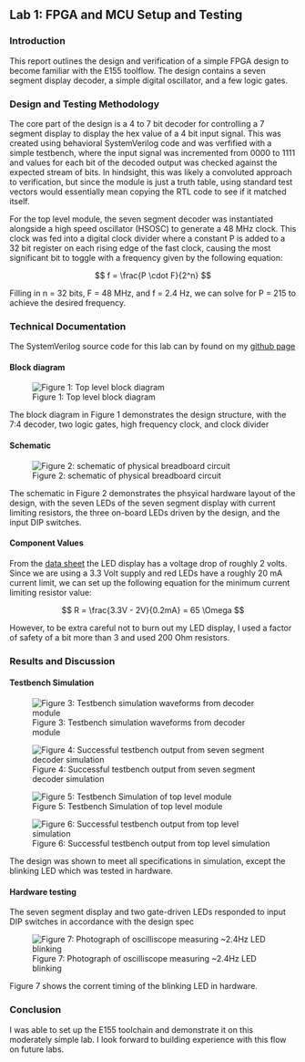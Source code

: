 ## Lab 1: FPGA and MCU Setup and Testing

### Introduction
This report outlines the design and verification of a simple FPGA design to become familiar with the E155 toolflow.
The design contains a seven segment display decoder, a simple digital oscillator, and a few logic gates. 

### Design and Testing Methodology
The core part of the design is a 4 to 7 bit decoder for controlling a 7 segment display to display the hex value
of a 4 bit input signal. This was created using behavioral SystemVerilog code and was verfified with a simple
testbench, where the input signal was incremented from 0000 to 1111 and values for each bit of 
the decoded output was checked against the expected stream of bits. In hindsight, this was likely a convoluted 
approach to verification, but since the module is just a truth table, using standard test vectors would essentially
mean copying the RTL code to see if it matched itself. 

For the top level module, the seven segment decoder was instantiated alongside a high speed oscillator (HSOSC) to 
generate a 48 MHz clock. This clock was fed into a digital clock divider where a constant P is added to a 32 bit
register on each rising edge of the fast clock, causing the most significant bit to toggle with a frequency 
given by the following equation:

$$
f = \frac{P \cdot F}{2^n} 
$$

Filling in n = 32 bits, F = 48 MHz, and f = 2.4 Hz, we can solve for P = 215 to achieve the desired frequency. 

### Technical Documentation

The SystemVerilog source code for this lab can by found on my [github page](https://www.github.com/coreyqh/hmc-e155-lab1)

#### Block diagram

![Figure 1: Top level block diagram](images/blockdiagram.jpg)

The block diagram in Figure 1 demonstrates the design structure, with the 7:4 decoder, two logic gates, high
frequency clock, and clock divider

#### Schematic

![Figure 2: schematic of physical breadboard circuit](images/schematic.jpg)

The schematic in Figure 2 demonstrates the phsyical hardware layout of the design, with the seven LEDs of the 
seven segment display with current limiting resistors, the three on-board LEDs driven by the design, and the 
input DIP switches. 

#### Component Values
From the [data sheet](https://docs.broadcom.com/doc/AV02-1363EN) the LED display has a voltage drop of roughly 2
volts. Since we are using a 3.3 Volt supply and red LEDs have a roughly 20 mA current limit, we can set up the
following equation for the minimum current limiting resistor value:

$$
R = \frac{3.3V - 2V}{0.2mA} = 65 \Omega
$$

However, to be extra careful not to burn out my LED display, I used a factor of safety of a bit more than 3 and
used 200 Ohm resistors. 

### Results and Discussion

#### Testbench Simulation
![Figure 3: Testbench simulation waveforms from decoder module](images/seven_seg_wave.png)

![Figure 4: Successful testbench output from seven segment decoder simulation](images/seven_seg_term.png)

![Figure 5: Testbench Simulation of top level module](images/top_wave.png)

![Figure 6: Successful testbench output from top level simulation](images/top_term.png)

The design was shown to meet all specifications in simulation, except the blinking LED which was tested in hardware.

#### Hardware testing

The seven segment display and two gate-driven LEDs responded to input DIP switches in accordance with the design spec

![Figure 7: Photograph of oscilliscope measuring ~2.4Hz LED blinking](images/scope_pic.jpeg)

Figure 7 shows the corrent timing of the blinking LED in hardware.

### Conclusion

I was able to set up the E155 toolchain and demonstrate it on this moderately simple lab. I look forward to 
building experience with this flow on future labs. 